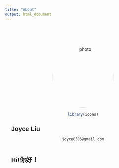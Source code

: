 ```yaml
---
title: "About"
output: html_document
---
```

<style type="text/css">
.title {
  display: none;
}
img {
  border-radius: 200px 200px 200px 200px;
}

</style>

<div class="row" style="text-align: center; padding-top: 50px; padding-right: 20px;padding-left: 20px">

<img src="images/webphoto.jpg" alt="photo" width="200" height="200" style="float:center">

```r
library(icons)
```

# Joyce Liu

`joyce0306@gmail.com`

</div>

<div class="row" style="text-align: justify; text-justify: inter-word;  padding-top: 2px;padding-right: 20px;padding-left: 20px">
<style>
/* Custom title and subtitle styling */
h1 {
  font-family: "PingFang SC", "Microsoft YaHei", "SimSun", sans-serif;
  font-size: 20px; /* Adjust title font size */
  text-align: left; /* Align the title to the left */
}

</style>
<h1> Hi!你好！</h1>


</div>
